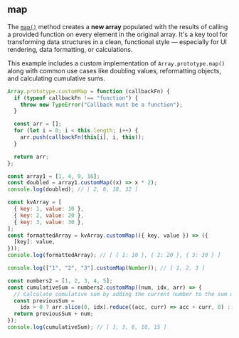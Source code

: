 
## map

The [`map()`](https://developer.mozilla.org/en-US/docs/Web/JavaScript/Reference/Global_Objects/Array/map)
method creates a **new array** populated with the results of calling a provided function on every element in the original array.
It's a key tool for transforming data structures in a clean, functional style — especially for UI rendering, data formatting, or calculations.

This example includes a custom implementation of `Array.prototype.map()` along with common use cases like doubling values,
reformatting objects, and calculating cumulative sums.

```js filename="map" copy
Array.prototype.customMap = function (callbackFn) {
  if (typeof callbackFn !== "function") {
    throw new TypeError("Callback must be a function");
  }

  const arr = [];
  for (let i = 0; i < this.length; i++) {
    arr.push(callbackFn(this[i], i, this));
  }

  return arr;
};

const array1 = [1, 4, 9, 16];
const doubled = array1.customMap((x) => x * 2);
console.log(doubled); // [ 2, 8, 18, 32 ]

const kvArray = [
  { key: 1, value: 10 },
  { key: 2, value: 20 },
  { key: 3, value: 30 },
];
const formattedArray = kvArray.customMap(({ key, value }) => ({
  [key]: value,
}));
console.log(formattedArray); // [ { 1: 10 }, { 2: 20 }, { 3: 30 } ]

console.log(["1", "2", "3"].customMap(Number)); // [ 1, 2, 3 ]

const numbers2 = [1, 2, 3, 4, 5];
const cumulativeSum = numbers2.customMap((num, idx, arr) => {
  // Calculate cumulative sum by adding the current number to the sum of previous numbers
  const previousSum =
    idx > 0 ? arr.slice(0, idx).reduce((acc, curr) => acc + curr, 0) : 0;
  return previousSum + num;
});
console.log(cumulativeSum); // [ 1, 3, 6, 10, 15 ]
```
